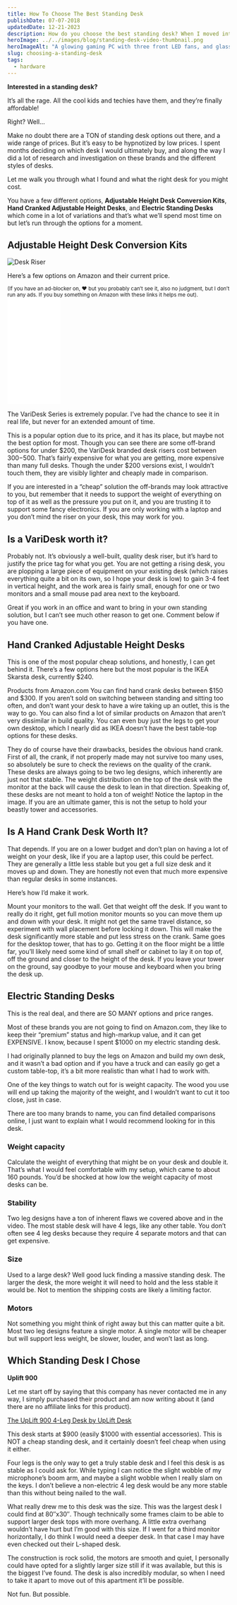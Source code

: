 ```yaml
---
title: How To Choose The Best Standing Desk
publishDate: 07-07-2018
updatedDate: 12-21-2023
description: How do you choose the best standing desk? When I moved into my apartment I set out to answer this and ended up with a $1000 desk. Here's what I learned.
heroImage: ../../images/blog/standing-desk-video-thumbnail.png
heroImageAlt: "A glowing gaming PC with three front LED fans, and glass case sits next to an ultra-wide monitor on top of a walnut standing desk. This image was AI generated."
slug: choosing-a-standing-desk
tags:
  - hardware
---
```



**Interested in a standing desk?**

It’s all the rage. All the cool kids and techies have them, and they’re finally affordable!

Right? Well…

Make no doubt there are a TON of standing desk options out there, and a wide range of prices. But it’s easy to be hypnotized by low prices. I spent months deciding on which desk I would ultimately buy, and along the way I did a lot of research and investigation on these brands and the different styles of desks.

Let me walk you through what I found and what the right desk for you might cost.

You have a few different options, **Adjustable Height Desk Conversion Kits**, **Hand Cranked Adjustable Height Desks**, and **Electric Standing Desks** which come in a lot of variations and that’s what we’ll spend most time on but let’s run through the options for a moment.

## Adjustable Height Desk Conversion Kits

<Image src={DeskRiser} alt="Desk Riser" />

Here’s a few options on Amazon and their current price.

<sub>
  (If you have an ad-blocker on, ❤ but you probably can’t see it, also no
  judgment, but I don’t run any ads. If you buy something on Amazon with these
  links it helps me out).
</sub>

<iframe
  sandbox="allow-popups allow-scripts allow-modals allow-forms allow-same-origin"
  style="width:120px;height:240px;"
  marginwidth="0"
  marginheight="0"
  scrolling="no"
  frameborder="0"
  src="//ws-na.amazon-adsystem.com/widgets/q?ServiceVersion=20070822&OneJS=1&Operation=GetAdHtml&MarketPlace=US&source=ss&ref=as_ss_li_til&ad_type=product_link&tracking_id=ro0027-20&language=en_US&marketplace=amazon&region=US&placement=B07K217DXS&asins=B07K217DXS&linkId=f08a4477f05b665fa62459177559c731&show_border=true&link_opens_in_new_window=true"
></iframe>

The VariDesk Series is extremely popular. I’ve had the chance to see it in real life, but never for an extended amount of time.

This is a popular option due to its price, and it has its place, but maybe not the best option for most. Though you can see there are some off-brand options for under $200, the VariDesk branded desk risers cost between $300-$500. That’s fairly expensive for what you are getting, more expensive than many full desks. Though the under $200 versions exist, I wouldn’t touch them, they are visibly lighter and cheaply made in comparison.

If you are interested in a “cheap” solution the off-brands may look attractive to you, but remember that it needs to support the weight of everything on top of it as well as the pressure you put on it, and you are trusting it to support some fancy electronics. If you are only working with a laptop and you don’t mind the riser on your desk, this may work for you.

## Is a VariDesk worth it?

Probably not. It’s obviously a well-built, quality desk riser, but it’s hard to justify the price tag for what you get. You are not getting a rising desk, you are plopping a large piece of equipment on your existing desk (which raises everything quite a bit on its own, so I hope your desk is low) to gain 3-4 feet in vertical height, and the work area is fairly small, enough for one or two monitors and a small mouse pad area next to the keyboard.

Great if you work in an office and want to bring in your own standing solution, but I can’t see much other reason to get one. Comment below if you have one.

## Hand Cranked Adjustable Height Desks

This is one of the most popular cheap solutions, and honestly, I can get behind it. There’s a few options here but the most popular is the IKEA Skarsta desk, currently $240.

Products from Amazon.com
You can find hand crank desks between $150 and $300. If you aren’t sold on switching between standing and sitting too often, and don’t want your desk to have a wire taking up an outlet, this is the way to go. You can also find a lot of similar products on Amazon that aren’t very dissimilar in build quality. You can even buy just the legs to get your own desktop, which I nearly did as IKEA doesn’t have the best table-top options for these desks.

They do of course have their drawbacks, besides the obvious hand crank. First of all, the crank, if not properly made may not survive too many uses, so absolutely be sure to check the reviews on the quality of the crank. These desks are always going to be two leg designs, which inherently are just not that stable. The weight distribution on the top of the desk with the monitor at the back will cause the desk to lean in that direction. Speaking of, these desks are not meant to hold a ton of weight! Notice the laptop in the image. If you are an ultimate gamer, this is not the setup to hold your beastly tower and accessories.

## Is A Hand Crank Desk Worth It?

That depends. If you are on a lower budget and don’t plan on having a lot of weight on your desk, like if you are a laptop user, this could be perfect. They are generally a little less stable but you get a full size desk and it moves up and down. They are honestly not even that much more expensive than regular desks in some instances.

Here’s how I’d make it work.

Mount your monitors to the wall. Get that weight off the desk. If you want to really do it right, get full motion monitor mounts so you can move them up and down with your desk. It might not get the same travel distance, so experiment with wall placement before locking it down. This will make the desk significantly more stable and put less stress on the crank. Same goes for the desktop tower, that has to go. Getting it on the floor might be a little far, you’ll likely need some kind of small shelf or cabinet to lay it on top of, off the ground and closer to the height of the desk. If you leave your tower on the ground, say goodbye to your mouse and keyboard when you bring the desk up.

## Electric Standing Desks

This is the real deal, and there are SO MANY options and price ranges.

Most of these brands you are not going to find on Amazon.com, they like to keep their “premium” status and high-markup value, and it can get EXPENSIVE. I know, because I spent $1000 on my electric standing desk.

I had originally planned to buy the legs on Amazon and build my own desk, and it wasn’t a bad option and if you have a truck and can easily go get a custom table-top, it’s a bit more realistic than what I had to work with.

One of the key things to watch out for is weight capacity. The wood you use will end up taking the majority of the weight, and I wouldn’t want to cut it too close, just in case.

There are too many brands to name, you can find detailed comparisons online, I just want to explain what I would recommend looking for in this desk.

### Weight capacity

Calculate the weight of everything that might be on your desk and double it. That’s what I would feel comfortable with my setup, which came to about 160 pounds. You’d be shocked at how low the weight capacity of most desks can be.

### Stability

Two leg designs have a ton of inherent flaws we covered above and in the video. The most stable desk will have 4 legs, like any other table. You don’t often see 4 leg desks because they require 4 separate motors and that can get expensive.

### Size

Used to a large desk? Well good luck finding a massive standing desk. The larger the desk, the more weight it will need to hold and the less stable it would be. Not to mention the shipping costs are likely a limiting factor.

### Motors

Not something you might think of right away but this can matter quite a bit. Most two leg designs feature a single motor. A single motor will be cheaper but will support less weight, be slower, louder, and won’t last as long.

## Which Standing Desk I Chose

**Uplift 900**

Let me start off by saying that this company has never contacted me in any way, I simply purchased their product and am now writing about it (and there are no affiliate links for this product).

[The UpLift 900 4-Leg Desk by UpLift Desk](https://www.upliftdesk.com/standing-desks/)

This desk starts at $900 (easily $1000 with essential accessories). This is NOT a cheap standing desk, and it certainly doesn’t feel cheap when using it either.

Four legs is the only way to get a truly stable desk and I feel this desk is as stable as I could ask for. While typing I can notice the slight wobble of my microphone’s boom arm, and maybe a slight wobble when I really slam on the keys. I don’t believe a non-electric 4 leg desk would be any more stable than this without being nailed to the wall.

What really drew me to this desk was the size. This was the largest desk I could find at 80″x30″. Though technically some frames claim to be able to support larger desk tops with more overhang. A little extra overhang wouldn’t have hurt but I’m good with this size. If I went for a third monitor horizontally, I do think I would need a deeper desk. In that case I may have even checked out their L-shaped desk.

The construction is rock solid, the motors are smooth and quiet, I personally could have opted for a slightly larger size still if it was available, but this is the biggest I’ve found. The desk is also incredibly modular, so when I need to take it apart to move out of this apartment it’ll be possible.

Not fun. But possible.
